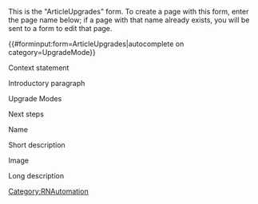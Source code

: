 <noinclude>
This is the "ArticleUpgrades" form.
To create a page with this form, enter the page name below;
if a page with that name already exists, you will be sent to a form to edit that page.


{{#forminput:form=ArticleUpgrades|autocomplete on category=UpgradeMode}}

</noinclude><includeonly>
<div id="wikiPreview" style="display: none; padding-bottom: 25px; margin-bottom: 25px; border-bottom: 1px solid #AAAAAA;"></div>
{{{for template|ArticleUpgrades}}}

<div class="col-md-2 form-label">Context statement</div> 
<div class="col-md-10">{{{field|Context|input type=textarea|editor=visualeditor}}}</div>

<div class="col-md-2 form-label">Introductory paragraph</div> 
<div class="col-md-10">{{{field|Intro|input type=textarea|editor=visualeditor}}}</div>

<div class="col-md-2 form-label">Upgrade Modes</div> 
<div class="col-md-10">{{{field|UpgradeMode|holds template}}}</div>

<div class="col-md-2 form-label">Next steps</div>
<div class="col-md-10">{{{field|NextSteps|input type=textarea|editor=visualeditor}}}</div>

{{{end template}}}

{{{for template|UpgradeMode|multiple|displayed fields when minimized=Name|embed in field=ArticleUpgrades[UpgradeMode]}}}
{{{field|Id|default=uuid|hidden}}}

<div class="col-md-2 form-label">Name</div> 
<div class="col-md-10">{{{field|Name}}}</div>  

<div class="col-md-2 form-label">Short description</div> 
<div class="col-md-10">{{{field|ShortDescription|input type=textarea|editor=visualeditor}}}</div>  

<div class="col-md-2 form-label">Image</div> 
<div class="col-md-10">{{{field|Image|uploadable|image preview}}}</div> 

<div class="col-md-2 form-label">Long description</div> 
<div class="col-md-10">{{{field|LongDescription|input type=textarea|editor=visualeditor}}}</div>   

      
{{{end template}}}

{{{standard input|summary}}}

{{{standard input|minor edit}}} {{{standard input|watch}}}

{{{standard input|save}}} {{{standard input|preview}}} {{{standard input|changes}}} {{{standard input|cancel}}}
</includeonly>
{{FormCSS}}

<noinclude>[[Category:RNAutomation]]</noinclude>